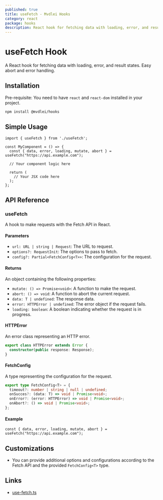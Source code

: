 ```yaml
---
published: true
title: useFetch - Mvdlei Hooks
category: react
package: hooks
description: React hook for fetching data with loading, error, and result states.
---
```


# useFetch Hook

A React hook for fetching data with loading, error, and result states. Easy abort and error handling.

## Installation

Pre-requisite: You need to have `react` and `react-dom` installed in your project.

```bash
npm install @mvdlei/hooks
```

## Simple Usage

```tsx
import { useFetch } from './useFetch';

const MyComponent = () => {
  const { data, error, loading, mutate, abort } = useFetch("https://api.example.com");

  // Your component logic here

  return (
    // Your JSX code here
  );
};
```

## API Reference

### useFetch

A hook to make requests with the Fetch API in React.

#### Parameters

- `url: URL | string | Request`: The URL to request.
- `options?: RequestInit`: The options to pass to fetch.
- `config?: Partial<FetchConfig<T>>`: The configuration for the request.

#### Returns

An object containing the following properties:

- `mutate: () => Promise<void>`: A function to make the request.
- `abort: () => void`: A function to abort the current request.
- `data: T | undefined`: The response data.
- `error: HTTPError | undefined`: The error object if the request fails.
- `loading: boolean`: A boolean indicating whether the request is in progress.

#### HTTPError

An error class representing an HTTP error.

```typescript
export class HTTPError extends Error {
  constructor(public response: Response);
}
```

#### FetchConfig<T>

A type representing the configuration for the request.

```typescript
export type FetchConfig<T> = {
  timeout?: number | string | null | undefined;
  onSucces?: (data: T) => void | Promise<void>;
  onError?: (error: HTTPError) => void | Promise<void>;
  onAbort?: () => void | Promise<void>;
};
```

#### Example

```tsx
const { data, error, loading, mutate, abort } = useFetch("https://api.example.com");
```

## Customizations

- You can provide additional options and configurations according to the Fetch API and the provided `FetchConfig<T>` type.

## Links

- [use-fetch.ts](https://github.com/m10rten/suite/tree/main/packages/hooks/src/use-fetch.ts)
